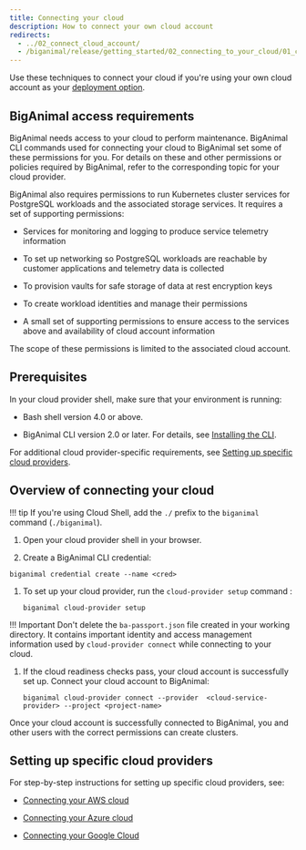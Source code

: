 ```yaml
---
title: Connecting your cloud
description: How to connect your own cloud account
redirects:
  - ../02_connect_cloud_account/
  - /biganimal/release/getting_started/02_connecting_to_your_cloud/01_connecting_your_own_cloud
---
```


Use these techniques to connect your cloud if you're using your own cloud account as your [deployment option](/biganimal/release/planning/deployment_options).


## BigAnimal access requirements

BigAnimal needs access to your cloud to perform maintenance. BigAnimal CLI commands used for connecting your cloud to BigAnimal set some of these permissions for you. For details on these and other permissions or policies required by BigAnimal, refer to the corresponding topic for your cloud provider.

BigAnimal also requires permissions to run Kubernetes cluster services for PostgreSQL workloads and the associated storage services. It requires a set of supporting permissions:

- Services for monitoring and logging to produce service telemetry information

- To set up networking so PostgreSQL workloads are reachable by customer applications and telemetry data is collected

- To provision vaults for safe storage of data at rest encryption keys

- To create workload identities and manage their permissions

- A small set of supporting permissions to ensure access to the services above and availability of cloud account information

The scope of these permissions is limited to the associated cloud account. 

## Prerequisites

In your cloud provider shell, make sure that your environment is running:

- Bash shell version 4.0 or above.
      
- BigAnimal CLI version 2.0 or later. For details, see [Installing the CLI](/biganimal/latest/reference/cli/#installing-the-cli).

For additional cloud provider-specific requirements, see [Setting up specific cloud providers](#setting-up-specific-cloud-providers).

## Overview of connecting your cloud

!!! tip
    If you're using Cloud Shell, add the `./` prefix to the `biganimal` command (`./biganimal`).
    
1. Open your cloud provider shell in your browser.

1.  Create a BigAnimal CLI credential:

   ```shell
   biganimal credential create --name <cred> 
   ```

1. To set up your cloud provider, run the `cloud-provider setup` command :

    ```shell
    biganimal cloud-provider setup 
    ```
 !!! Important
     Don't delete the `ba-passport.json` file created in your working directory. It contains important identity and access management information used by `cloud-provider connect` while connecting to your cloud.

1. If the cloud readiness checks pass, your cloud account is successfully set up. Connect your cloud account to BigAnimal:

   ```shell
   biganimal cloud-provider connect --provider  <cloud-service-provider> --project <project-name>
   ```
 Once your cloud account is successfully connected to BigAnimal, you and other users with the correct permissions can create clusters.

## Setting up specific cloud providers

For step-by-step instructions for setting up specific cloud providers, see:
- [Connecting your AWS cloud](connecting_aws)

- [Connecting your Azure cloud](connecting_azure)

- [Connecting your Google Cloud](connecting_gcp)